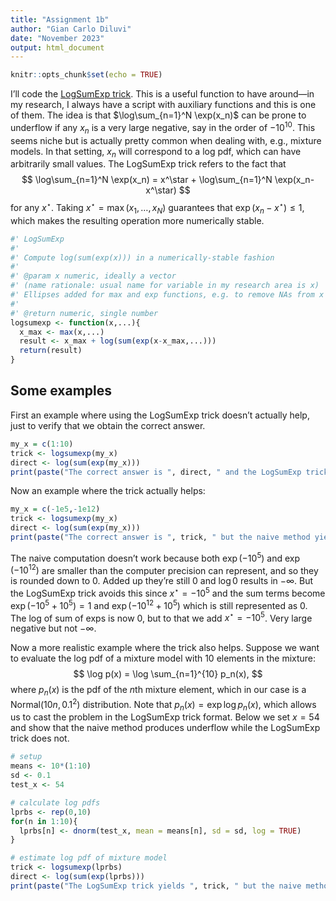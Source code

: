 ```yaml
---
title: "Assignment 1b"
author: "Gian Carlo Diluvi"
date: "November 2023"
output: html_document
---
```


```r
knitr::opts_chunk$set(echo = TRUE)
```

I'll code the [LogSumExp trick](https://en.wikipedia.org/wiki/LogSumExp).
This is a useful function to have around&mdash;in my research,
I always have a script with auxiliary functions and this is one of them.
The idea is that $\log\sum_{n=1}^N \exp(x_n)$
can be prone to underflow if any $x_n$ is a very large negative, 
say in the order of $-10^{10}$.
This seems niche but is actually pretty common when dealing with, e.g.,
mixture models.
In that setting, $x_n$ will correspond to a log pdf,
which can have arbitrarily small values.
The LogSumExp trick refers to the fact that
$$
  \log\sum_{n=1}^N \exp(x_n)
  = x^\star + \log\sum_{n=1}^N \exp(x_n-x^\star)
$$
for any $x^\star$. Taking $x^\star = \max(x_1,\dots,x_N)$
guarantees that $\exp(x_n-x^\star)\leq 1$,
which makes the resulting operation more numerically stable.

```r
#' LogSumExp
#' 
#' Compute log(sum(exp(x))) in a numerically-stable fashion
#'
#' @param x numeric, ideally a vector 
#' (name rationale: usual name for variable in my research area is x)
#' Ellipses added for max and exp functions, e.g. to remove NAs from x
#' 
#' @return numeric, single number
logsumexp <- function(x,...){
  x_max <- max(x,...)
  result <- x_max + log(sum(exp(x-x_max,...)))
  return(result)
}

```


## Some examples

First an example where using the LogSumExp trick doesn't actually help,
just to verify that we obtain the correct answer.

```r
my_x = c(1:10)
trick <- logsumexp(my_x)
direct <- log(sum(exp(my_x)))
print(paste("The correct answer is ", direct, " and the LogSumExp trick yields ", trick))
```

Now an example where the trick actually helps:

```r
my_x = c(-1e5,-1e12)
trick <- logsumexp(my_x)
direct <- log(sum(exp(my_x)))
print(paste("The correct answer is ", trick, " but the naive method yields ", direct))
```

The naive computation doesn't work because both $\exp(-10^{5})$
and $\exp(-10^{12})$ are smaller than the
computer precision can represent, and so they is rounded down to 0.
Added up they're still 0 and $\log 0$ results in $-\infty$.
But the LogSumExp trick avoids this since
$x^\star = -10^{5}$ and the sum terms become
$\exp(-10^{5}+10^{5})=1$ and $\exp(-10^{12}+10^{5})$
which is still represented as 0.
The log of sum of exps is now 0,
but to that we add $x^\star=-10^{5}$.
Very large negative but not $-\infty$.


Now a more realistic example where the trick also helps.
Suppose we want to evaluate the log pdf of a mixture model
with 10 elements in the mixture:
$$
  \log p(x) = \log \sum_{n=1}^{10} p_n(x),
$$
where $p_n(x)$ is the pdf of the $n$th mixture element,
which in our case is a Normal$(10n,0.1^2)$ distribution.
Note that $p_n(x) = \exp\log p_n(x)$,
which allows us to cast the problem in the LogSumExp trick format.
Below we set $x=54$ and show that the naive method produces underflow
while the LogSumExp trick does not.

```r
# setup
means <- 10*(1:10)
sd <- 0.1
test_x <- 54

# calculate log pdfs
lprbs <- rep(0,10)
for(n in 1:10){
  lprbs[n] <- dnorm(test_x, mean = means[n], sd = sd, log = TRUE)
}

# estimate log pdf of mixture model
trick <- logsumexp(lprbs)
direct <- log(sum(exp(lprbs)))
print(paste("The LogSumExp trick yields ", trick, " but the naive method yields ", direct))
```
